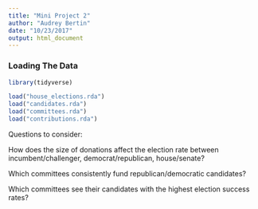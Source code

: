 ```yaml
---
title: "Mini Project 2"
author: "Audrey Bertin"
date: "10/23/2017"
output: html_document
---
```

### Loading The Data

```r
library(tidyverse)

load("house_elections.rda")
load("candidates.rda")
load("committees.rda")
load("contributions.rda")
```

Questions to consider:

How does the size of donations affect the election rate between incumbent/challenger, democrat/republican, house/senate?

Which committees consistently fund republican/democratic candidates?

Which committees see their candidates with the highest election success rates?